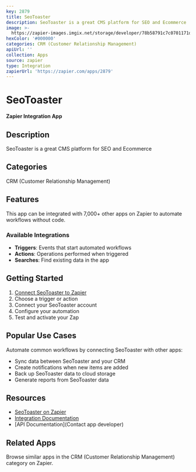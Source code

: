 ```yaml
---
key: 2879
title: SeoToaster
description: SeoToaster is a great CMS platform for SEO and Ecommerce
image: >-
  https://zapier-images.imgix.net/storage/developer/78b58791c7c0701171daf266ca13d0da.png?auto=format%2Ccompress&ixlib=python-3.0.0&q=50
hexColor: '#000000'
categories: CRM (Customer Relationship Management)
apiUrl: ''
collection: Apps
source: zapier
type: Integration
zapierUrl: 'https://zapier.com/apps/2879'
---
```

# SeoToaster

**Zapier Integration App**

## Description

SeoToaster is a great CMS platform for SEO and Ecommerce

## Categories

CRM (Customer Relationship Management)

## Features

This app can be integrated with 7,000+ other apps on Zapier to automate workflows without code.

### Available Integrations

- **Triggers**: Events that start automated workflows
- **Actions**: Operations performed when triggered
- **Searches**: Find existing data in the app

## Getting Started

1. [Connect SeoToaster to Zapier](https://zapier.com/apps/2879)
2. Choose a trigger or action
3. Connect your SeoToaster account
4. Configure your automation
5. Test and activate your Zap

## Popular Use Cases

Automate common workflows by connecting SeoToaster with other apps:

- Sync data between SeoToaster and your CRM
- Create notifications when new items are added
- Back up SeoToaster data to cloud storage
- Generate reports from SeoToaster data

## Resources

- [SeoToaster on Zapier](https://zapier.com/apps/2879)
- [Integration Documentation](https://zapier.com/apps/2879/integrations)
- [API Documentation](Contact app developer)

## Related Apps

Browse similar apps in the CRM (Customer Relationship Management) category on Zapier.
